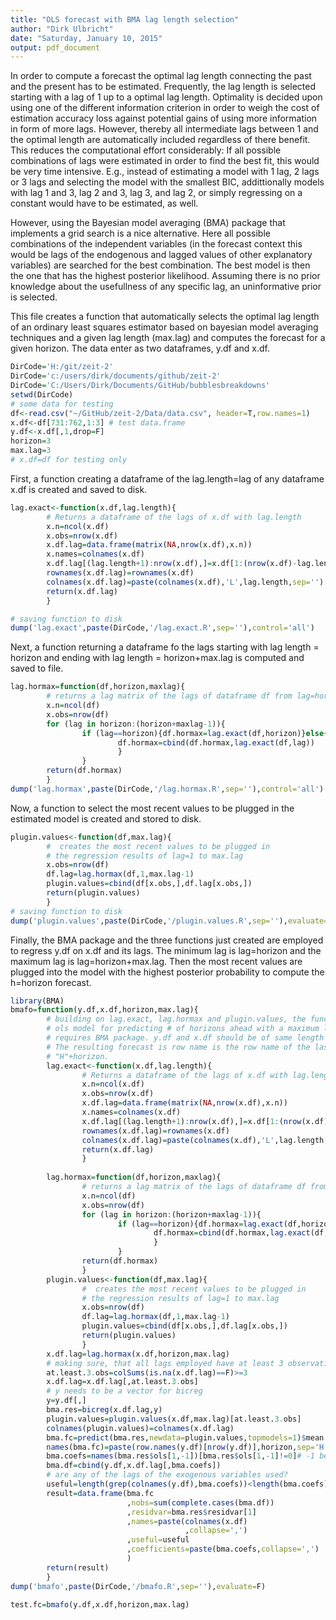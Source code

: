```yaml
---
title: "OLS forecast with BMA lag length selection"
author: "Dirk Ulbricht"
date: "Saturday, January 10, 2015"
output: pdf_document
---
```

In order to compute a forecast the optimal lag length connecting the past and the present has to be estimated. Frequently, the lag length is selected starting with a lag of 1 up to a optimal lag length. Optimality is decided upon using one of the different information criterion in order to weigh the cost of estimation accuracy loss against potential gains of using more information in form of more lags. However, thereby all intermediate lags between 1 and the optimal length are automatically included regardless of there benefit. This reduces the computational effort considerably: If all possible combinations of lags were estimated in order to find the best fit, this would be very time intensive. E.g., instead of estimating a model with 1 lag, 2 lags or 3 lags and selecting the model with the smallest BIC, addittionally models with lag 1 and 3, lag 2 and 3, lag 3, and lag 2, or simply regressing on a constant would have to be estimated, as well. 

However, using the Bayesian model averaging (BMA) package that implements a grid search is a nice alternative. Here all possible combinations of the independent variables (in the forecast context this would be lags of the endogenous and lagged values of other explanatory variables) are searched  for the best combination. The best model is then the one that has the highest posterior likelihood. Assuming there is no prior knowledge about the usefullness of any specific lag, an uninformative prior is selected.

This file creates a function that automatically selects the optimal lag length of an ordinary least squares estimator based on bayesian model averaging techniques and a given lag length (max.lag) and computes the forecast for a given horizon. The data enter as two dataframes, y.df and x.df.  

```r
DirCode='H:/git/zeit-2'
DirCode='c:/users/dirk/documents/github/zeit-2'
DirCode='C:/Users/Dirk/Documents/GitHub/bubblesbreakdowns'
setwd(DirCode)
# some data for testing
df<-read.csv("~/GitHub/zeit-2/Data/data.csv", header=T,row.names=1)
x.df<-df[731:762,1:3] # test data.frame
y.df<-x.df[,1,drop=F]
horizon=3
max.lag=3
# x.df=df for testing only
```
First, a function creating a dataframe of the lag.length=lag of any dataframe x.df is created and saved to disk.
```r
lag.exact<-function(x.df,lag.length){
        # Returns a dataframe of the lags of x.df with lag.length
        x.n=ncol(x.df)
        x.obs=nrow(x.df)
        x.df.lag=data.frame(matrix(NA,nrow(x.df),x.n))
        x.names=colnames(x.df)
        x.df.lag[(lag.length+1):nrow(x.df),]=x.df[1:(nrow(x.df)-lag.length),]
        rownames(x.df.lag)=rownames(x.df)
        colnames(x.df.lag)=paste(colnames(x.df),'L',lag.length,sep='')
        return(x.df.lag)
        }

# saving function to disk
dump('lag.exact',paste(DirCode,'/lag.exact.R',sep=''),control='all')
```
Next, a function returning a dataframe fo the lags starting with lag length = horizon and ending with lag length = horizon+max.lag is computed and saved to file.
```r
lag.hormax=function(df,horizon,maxlag){
        # returns a lag matrix of the lags of dataframe df from lag=horizon to lag=maxlag.
        x.n=ncol(df)
        x.obs=nrow(df)
        for (lag in horizon:(horizon+maxlag-1)){
                if (lag==horizon){df.hormax=lag.exact(df,horizon)}else{
                        df.hormax=cbind(df.hormax,lag.exact(df,lag))
                        }
                }
        return(df.hormax)
        }
dump('lag.hormax',paste(DirCode,'/lag.hormax.R',sep=''),control='all')
```
Now, a function to select the most recent values to be plugged in the estimated model is created and stored to disk.
```r
plugin.values<-function(df,max.lag){
        #  creates the most recent values to be plugged in 
        # the regression results of lag=1 to max.lag
        x.obs=nrow(df)
        df.lag=lag.hormax(df,1,max.lag-1)
        plugin.values=cbind(df[x.obs,],df.lag[x.obs,])
        return(plugin.values)
        }
# saving function to disk
dump('plugin.values',paste(DirCode,'/plugin.values.R',sep=''),evaluate=F)
```
Finally, the BMA package and the three functions just created are employed to regress y.df on x.df and its lags. The minimum lag is lag=horizon and the maximum lag is lag=horizon+max.lag. Then the most recent values are plugged into the model with the highest posterior probability to compute the h=horizon forecast.

```r
library(BMA)
bmafo=function(y.df,x.df,horizon,max.lag){
        # building on lag.exact, lag.hormax and plugin.values, the functions estimates a 
        # ols model for predicting # of horizons ahead with a maximum lag of max.lag.
        # requires BMA package. y.df and x.df should be of same length and complete cases.
        # The resulting forecast is row name is the row name of the last observation and
        # "H"+horizon.
        lag.exact<-function(x.df,lag.length){
                # Returns a dataframe of the lags of x.df with lag.length
                x.n=ncol(x.df)
                x.obs=nrow(x.df)
                x.df.lag=data.frame(matrix(NA,nrow(x.df),x.n))
                x.names=colnames(x.df)
                x.df.lag[(lag.length+1):nrow(x.df),]=x.df[1:(nrow(x.df)-lag.length),]
                rownames(x.df.lag)=rownames(x.df)
                colnames(x.df.lag)=paste(colnames(x.df),'L',lag.length,sep='')
                return(x.df.lag)
                }
        
        lag.hormax=function(df,horizon,maxlag){
                # returns a lag matrix of the lags of dataframe df from lag=horizon to lag=maxlag.
                x.n=ncol(df)
                x.obs=nrow(df)
                for (lag in horizon:(horizon+maxlag-1)){
                        if (lag==horizon){df.hormax=lag.exact(df,horizon)}else{
                                df.hormax=cbind(df.hormax,lag.exact(df,lag))
                                }
                        }
                return(df.hormax)
                }
        plugin.values<-function(df,max.lag){
                #  creates the most recent values to be plugged in 
                # the regression results of lag=1 to max.lag
                x.obs=nrow(df)
                df.lag=lag.hormax(df,1,max.lag-1)
                plugin.values=cbind(df[x.obs,],df.lag[x.obs,])
                return(plugin.values)
                }
        x.df.lag=lag.hormax(x.df,horizon,max.lag)
        # making sure, that all lags employed have at least 3 observation.
        at.least.3.obs=colSums(is.na(x.df.lag)==F)>=3
        x.df.lag=x.df.lag[,at.least.3.obs]
        # y needs to be a vector for bicreg
        y=y.df[,]
        bma.res=bicreg(x.df.lag,y)
        plugin.values=plugin.values(x.df,max.lag)[at.least.3.obs]
        colnames(plugin.values)=colnames(x.df.lag)
        bma.fc=predict(bma.res,newdata=plugin.values,topmodels=1)$mean  
        names(bma.fc)=paste(row.names(y.df)[nrow(y.df)],horizon,sep='H')
        bma.coefs=names(bma.res$ols[1,-1])[bma.res$ols[1,-1]!=0]# -1 because of interecpt
        bma.df=cbind(y.df,x.df.lag[,bma.coefs])
        # are any of the lags of the exogenous variables used?
        useful=length(grep(colnames(y.df),bma.coefs))<length(bma.coefs)
        result=data.frame(bma.fc
                          ,nobs=sum(complete.cases(bma.df))
                          ,residvar=bma.res$residvar[1]
                          ,names=paste(colnames(x.df)
                                       ,collapse=',')
                          ,useful=useful
                          ,coefficients=paste(bma.coefs,collapse=',')
                          )
        return(result)
        }
dump('bmafo',paste(DirCode,'/bmafo.R',sep=''),evaluate=F)
```



```r
test.fc=bmafo(y.df,x.df,horizon,max.lag)
```




